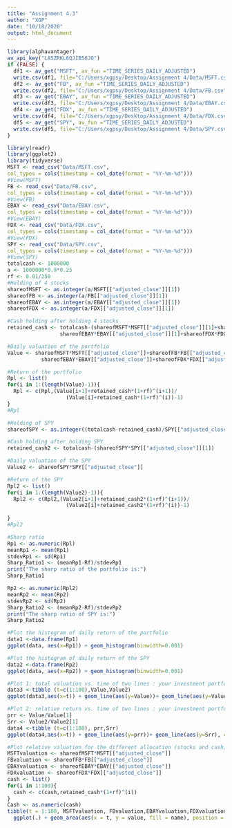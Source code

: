 ```yaml
---
title: "Assignment 4.3"
author: "XGP"
date: "10/18/2020"
output: html_document
---
```


```r
library(alphavantager)
av_api_key("LA5ZRKL6QJIB56JO")
if (FALSE) {
  df1 <- av_get("MSFT", av_fun ="TIME_SERIES_DAILY_ADJUSTED")
  write.csv(df1, file="C:/Users/xgpsy/Desktop/Assignment 4/Data/MSFT.csv")
  df2 <- av_get("FB", av_fun ="TIME_SERIES_DAILY_ADJUSTED")
  write.csv(df2, file="C:/Users/xgpsy/Desktop/Assignment 4/Data/FB.csv")
  df3 <- av_get("EBAY", av_fun ="TIME_SERIES_DAILY_ADJUSTED")
  write.csv(df3, file="C:/Users/xgpsy/Desktop/Assignment 4/Data/EBAY.csv")
  df4 <- av_get("FDX", av_fun ="TIME_SERIES_DAILY_ADJUSTED")
  write.csv(df4, file="C:/Users/xgpsy/Desktop/Assignment 4/Data/FDX.csv")
  df5 <- av_get("SPY", av_fun ="TIME_SERIES_DAILY_ADJUSTED")
  write.csv(df5, file="C:/Users/xgpsy/Desktop/Assignment 4/Data/SPY.csv")
}
```

```r
library(readr)
library(ggplot2)
library(tidyverse)
MSFT <- read_csv("Data/MSFT.csv",
col_types = cols(timestamp = col_date(format = "%Y-%m-%d")))
#View(MSFT)
FB <- read_csv("Data/FB.csv",
col_types = cols(timestamp = col_date(format = "%Y-%m-%d")))
#View(FB)
EBAY <- read_csv("Data/EBAY.csv",
col_types = cols(timestamp = col_date(format = "%Y-%m-%d")))
#View(EBAY)
FDX <- read_csv("Data/FDX.csv",
col_types = cols(timestamp = col_date(format = "%Y-%m-%d")))
#View(FDX)
SPY <- read_csv("Data/SPY.csv",
col_types = cols(timestamp = col_date(format = "%Y-%m-%d")))
#View(SPY)
totalcash <- 1000000
a <- 1000000*0.9*0.25
rf <- 0.01/250
#Holding of 4 stocks
shareofMSFT <- as.integer(a/MSFT[["adjusted_close"]][1])
shareofFB <- as.integer(a/FB[["adjusted_close"]][1])
shareofEBAY <- as.integer(a/EBAY[["adjusted_close"]][1])
shareofFDX <- as.integer(a/FDX[["adjusted_close"]][1])

#Cash holding after holding 4 stocks
retained_cash <- totalcash-(shareofMSFT*MSFT[["adjusted_close"]][1]+shareofFB*FB[["adjusted_close"]][1]+
                 shareofEBAY*EBAY[["adjusted_close"]][1]+shareofFDX*FDX[["adjusted_close"]][1])

#Daily valuation of the portfolio
Value <- shareofMSFT*MSFT[["adjusted_close"]]+shareofFB*FB[["adjusted_close"]]+
           shareofEBAY*EBAY[["adjusted_close"]]+shareofFDX*FDX[["adjusted_close"]]

#Return of the portfolio
Rpl <- list()
for(i in 1:(length(Value)-1)){
  Rpl <- c(Rpl,(Value[i+1]+retained_cash*(1+rf)^(i+1))/
                   (Value[i]+retained_cash*(1+rf)^(i))-1)
}
#Rpl

#Holding of SPY
shareofSPY <- as.integer((totalcash-retained_cash)/SPY[["adjusted_close"]][1])

#Cash holding after holding SPY
retained_cash2 <- totalcash-(shareofSPY*SPY[["adjusted_close"]][1])

#Daily valuation of the SPY
Value2 <- shareofSPY*SPY[["adjusted_close"]]

#Return of the SPY
Rpl2 <- list()
for(i in 1:(length(Value2)-1)){
  Rpl2 <- c(Rpl2,(Value2[i+1]+retained_cash2*(1+rf)^(i+1))/
                   (Value2[i]+retained_cash2*(1+rf)^(i))-1)
  
}
#Rpl2

#Sharp ratio
Rp1 <- as.numeric(Rpl)
meanRp1 <- mean(Rp1)  
stdevRp1 <- sd(Rp1)
Sharp_Ratio1 <- (meanRp1-Rf)/stdevRp1
print("The sharp ratio of the portfolio is:")
Sharp_Ratio1

Rp2 <- as.numeric(Rpl2)
meanRp2 <- mean(Rp2)  
stdevRp2 <- sd(Rp2)
Sharp_Ratio2 <- (meanRp2-Rf)/stdevRp2
print("The sharp ratio of SPY is:")
Sharp_Ratio2

```

```r
#Plot the histogram of daily return of the portfolio
data1 <-data.frame(Rp1)
ggplot(data, aes(x=Rp1)) + geom_histogram(binwidth=0.001)

#Plot the histogram of daily return of the SPY
data2 <-data.frame(Rp2)
ggplot(data, aes(x=Rp2)) + geom_histogram(binwidth=0.001)

#Plot 1: total valuation vs. time of two lines : your investment portfolio, and S&P
data3 <-tibble (t=c(1:100),Value,Value2)
ggplot(data3,aes(x=t)) + geom_line(aes(y=Value))+ geom_line(aes(y=Value2), color ="red")

#Plot 2: relative return vs. time of two lines : your investment portfolio, and S&P. 
prr <- Value/Value[1]
Srr <- Value2/Value2[1]
data4 <-tibble (t=c(1:100), prr,Srr)
ggplot(data4,aes(x=t)) + geom_line(aes(y=prr))+ geom_line(aes(y=Srr), color ="red")

#Plot relative valuation for the different allocation (stocks and cash)
MSFTvaluation <- shareofMSFT*MSFT[["adjusted_close"]]
FBvaluation <- shareofFB*FB[["adjusted_close"]]
EBAYvaluation <- shareofEBAY*EBAY[["adjusted_close"]]
FDXvaluation <- shareofFDX*FDX[["adjusted_close"]]
cash <- list()
for(i in 1:100){
  cash <- c(cash,retained_cash*(1+rf)^(i))
}
Cash <- as.numeric(cash)
tibble(t = 1:100, MSFTvaluation, FBvaluation,EBAYvaluation,FDXvaluation,Cash) %>% pivot_longer(cols = MSFTvaluation:Cash) %>%
  ggplot(.) + geom_area(aes(x = t, y = value, fill = name), position = 'fill')

```